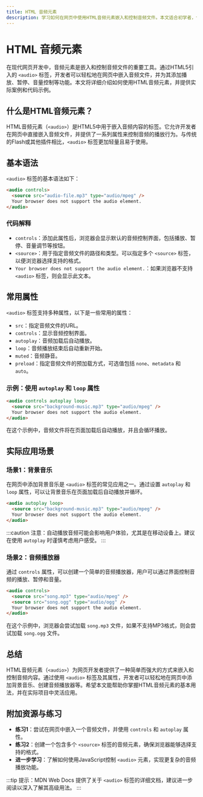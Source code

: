 ```yaml
---
title: HTML 音频元素
description: 学习如何在网页中使用HTML音频元素嵌入和控制音频文件。本文适合初学者，包含代码示例和实际应用场景。
---
```


# HTML 音频元素

在现代网页开发中，音频元素是嵌入和控制音频文件的重要工具。通过HTML5引入的 `<audio>` 标签，开发者可以轻松地在网页中嵌入音频文件，并为其添加播放、暂停、音量控制等功能。本文将详细介绍如何使用HTML音频元素，并提供实际案例和代码示例。

## 什么是HTML音频元素？

HTML音频元素（`<audio>`）是HTML5中用于嵌入音频内容的标签。它允许开发者在网页中直接嵌入音频文件，并提供了一系列属性来控制音频的播放行为。与传统的Flash或其他插件相比，`<audio>` 标签更加轻量且易于使用。

## 基本语法

`<audio>` 标签的基本语法如下：

```html
<audio controls>
  <source src="audio-file.mp3" type="audio/mpeg" />
  Your browser does not support the audio element.
</audio>
```

### 代码解释

- `controls`：添加此属性后，浏览器会显示默认的音频控制界面，包括播放、暂停、音量调节等按钮。
- `<source>`：用于指定音频文件的路径和类型。可以指定多个 `<source>` 标签，以便浏览器选择支持的格式。
- `Your browser does not support the audio element.`：如果浏览器不支持 `<audio>` 标签，则会显示此文本。

## 常用属性

`<audio>` 标签支持多种属性，以下是一些常用的属性：

- `src`：指定音频文件的URL。
- `controls`：显示音频控制界面。
- `autoplay`：音频加载后自动播放。
- `loop`：音频播放结束后自动重新开始。
- `muted`：音频静音。
- `preload`：指定音频文件的预加载方式，可选值包括 `none`、`metadata` 和 `auto`。

### 示例：使用 `autoplay` 和 `loop` 属性

```html
<audio controls autoplay loop>
  <source src="background-music.mp3" type="audio/mpeg" />
  Your browser does not support the audio element.
</audio>
```

在这个示例中，音频文件将在页面加载后自动播放，并且会循环播放。

## 实际应用场景

### 场景1：背景音乐

在网页中添加背景音乐是 `<audio>` 标签的常见应用之一。通过设置 `autoplay` 和 `loop` 属性，可以让背景音乐在页面加载后自动播放并循环。

```html
<audio autoplay loop>
  <source src="background-music.mp3" type="audio/mpeg" />
  Your browser does not support the audio element.
</audio>
```

:::caution
注意：自动播放音频可能会影响用户体验，尤其是在移动设备上。建议在使用 `autoplay` 时谨慎考虑用户感受。
:::

### 场景2：音频播放器

通过 `controls` 属性，可以创建一个简单的音频播放器，用户可以通过界面控制音频的播放、暂停和音量。

```html
<audio controls>
  <source src="song.mp3" type="audio/mpeg" />
  <source src="song.ogg" type="audio/ogg" />
  Your browser does not support the audio element.
</audio>
```

在这个示例中，浏览器会尝试加载 `song.mp3` 文件，如果不支持MP3格式，则会尝试加载 `song.ogg` 文件。

## 总结

HTML音频元素（`<audio>`）为网页开发者提供了一种简单而强大的方式来嵌入和控制音频内容。通过使用 `<audio>` 标签及其属性，开发者可以轻松地在网页中添加背景音乐、创建音频播放器等。希望本文能帮助你掌握HTML音频元素的基本用法，并在实际项目中灵活应用。

## 附加资源与练习

- **练习1**：尝试在网页中嵌入一个音频文件，并使用 `controls` 和 `autoplay` 属性。
- **练习2**：创建一个包含多个 `<source>` 标签的音频元素，确保浏览器能够选择支持的格式。
- **进一步学习**：了解如何使用JavaScript控制 `<audio>` 元素，实现更复杂的音频播放功能。

:::tip
提示：MDN Web Docs 提供了关于 `<audio>` 标签的详细文档，建议进一步阅读以深入了解其高级用法。
:::